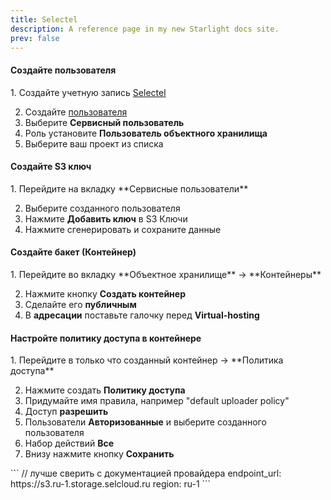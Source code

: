 ```yaml
---
title: Selectel
description: A reference page in my new Starlight docs site.
prev: false
---
```



#### Создайте пользователя

<Steps>
1. Создайте учетную запись <a href="https://my.selectel.ru/profile/users_management/users?type=panel" target="blank">Selectel</a>

2. Создайте <a href="https://my.selectel.ru/profile/users_management/users?type=service" target="blank">пользователя</a>
3. Выберите **Сервисный пользователь**
4. Роль установите **Пользователь объектного хранилища**
5. Выберите ваш проект из списка
</Steps>

#### Создайте S3 ключ

<Steps>
1. Перейдите на вкладку **Сервисные пользователи**

2. Выберите созданного пользователя
3. Нажмите **Добавить ключ** в S3 Ключи
4. Нажмите сгенерировать и сохраните данные
</Steps>

#### Создайте бакет (Контейнер)

<Steps>
1. Перейдите во вкладку **Объектное хранилище** -> **Контейнеры**

2. Нажмите кнопку **Создать контейнер**
3. Сделайте его **публичным**
4. В **адресации** поставьте галочку перед **Virtual-hosting**
</Steps>

#### Настройте политику доступа в контейнере

<Steps>
1. Перейдите в только что созданный контейнер -> **Политика доступа**

2. Нажмите создать **Политику доступа**
3. Придумайте имя правила, например "default uploader policy"
4. Доступ **разрешить**
5. Пользователи **Авторизованные** и выберите созданного пользователя
6. Набор действий **Все**
7. Внизу нажмите кнопку **Сохранить**
</Steps>

<Aside title="File endpoint и Region">
  ```
  // лучше сверить с документацией провайдера
  endpoint_url: https://s3.ru-1.storage.selcloud.ru
  region: ru-1
  ```
</Aside>


